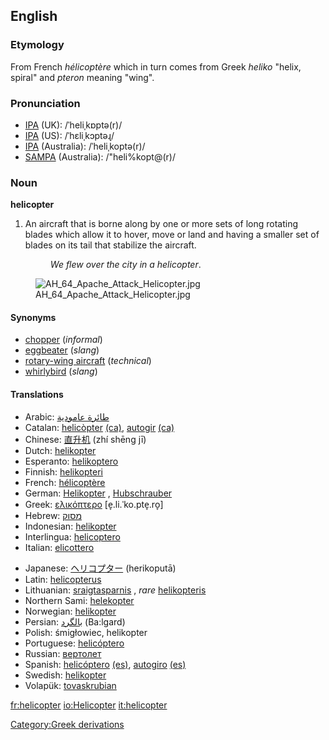 ==English==

===Etymology===
From French ''hélicoptère'' which in turn comes from Greek ''heliko'' "helix, spiral" and ''pteron'' meaning "wing".

===Pronunciation===
*[[w:IPA|IPA]] (UK): /ˈheliˌkɒptə(r)/
*[[w:IPA|IPA]] (US): /ˈhɛliˌkɔptəɻ/
*[[w:IPA|IPA]] (Australia): /ˈheliˌkoptə(r)/
*[[w:SAMPA|SAMPA]] (Australia): /"heli%kopt@(r)/

===Noun===
'''helicopter'''

#An aircraft that is borne along by one or more sets of long rotating blades which allow it to hover, move or land and having a smaller set of blades on its tail that stabilize the aircraft.
#:''We flew over the city in a helicopter''.
[[Image:AH_64_Apache_Attack_Helicopter.jpg]]
====Synonyms====
* [[chopper]] (''informal'')
* [[eggbeater]] (''slang'')
* [[rotary-wing aircraft]] (''technical'')
* [[whirlybird]] (''slang'')

====Translations====
{{top}}
*Arabic: [[طائرة عامودية]]
*Catalan: [[helicòpter]] {{m}} [[:ca:helicòpter|(ca)]], [[autogir]] {{m}} [[:ca:autogir|(ca)]] 
*Chinese: [[直升机]] (zhí shēng jī)
*Dutch: [[helikopter]] {{m}}
*Esperanto: [[helikoptero]]
*Finnish: [[helikopteri]]
*French: [[hélicoptère]] {{m}}
*German: [[Helikopter]] {{m}}, [[Hubschrauber]] {{m}}
*Greek: [[ελικόπτερο]] [e̞.li.ˈko.pte̞.ro̞] {{n}}
*Hebrew: [[מסוק]] {{m}}
*Indonesian: [[helikopter]]
*Interlingua: [[helicoptero]]
*Italian: [[elicottero]] {{m}}
{{mid}}
*Japanese: [[ヘリコプター]] (herikoputā)
*Latin: [[helicopterus]] {{m}}
*Lithuanian: [[sraigtasparnis]] {{m}}, ''rare'' [[helikopteris]] {{m}}
*Northern Sami: [[helekopter]]
*Norwegian: [[helikopter]] {{n}}
*Persian: [[بالگرد]] (Ba:lgard)
*Polish: śmigłowiec, helikopter {{m}}
*Portuguese: [[helicóptero]] {{m}}
*Russian: [[вертолет]]
*Spanish: [[helicóptero]] {{m}} [[:es:helicóptero|(es)]], [[autogiro]] {{m}} [[:es:autogiro|(es)]]
*Swedish: [[helikopter]]
*Volapük: [[tovaskrubian]]
{{bottom}}

[[Category:Greek derivations]]
[[fr:helicopter]]
[[io:Helicopter]]
[[it:helicopter]]